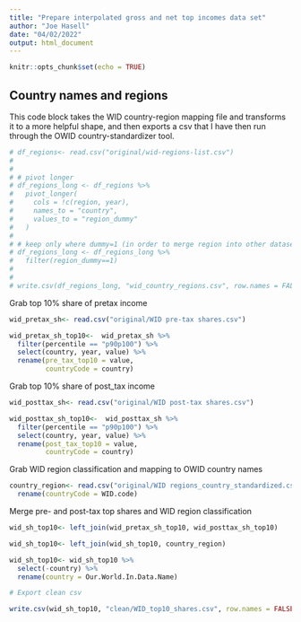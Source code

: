 ```yaml
---
title: "Prepare interpolated gross and net top incomes data set"
author: "Joe Hasell"
date: "04/02/2022"
output: html_document
---
```


```r
knitr::opts_chunk$set(echo = TRUE)
```


## Country names and regions

This code block takes the WID country-region mapping file and transforms it to a more helpful shape, and then exports a csv that I have then run through the OWID country-standardizer tool.

```r
# df_regions<- read.csv("original/wid-regions-list.csv")
# 
# 
# # pivot longer
# df_regions_long <- df_regions %>%
#   pivot_longer(
#     cols = !c(region, year),
#     names_to = "country",
#     values_to = "region_dummy"
#   )
# 
# # keep only where dummy=1 (in order to merge region into other datasets)
# df_regions_long <- df_regions_long %>%
#   filter(region_dummy==1)
# 
# 
# write.csv(df_regions_long, "wid_country_regions.csv", row.names = FALSE)


```

Grab top 10% share of pretax income
```r
wid_pretax_sh<- read.csv("original/WID pre-tax shares.csv")

wid_pretax_sh_top10<-  wid_pretax_sh %>%
  filter(percentile == "p90p100") %>%
  select(country, year, value) %>%
  rename(pre_tax_top10 = value,
         countryCode = country)

```


Grab top 10% share of post_tax income
```r
wid_posttax_sh<- read.csv("original/WID post-tax shares.csv")

wid_posttax_sh_top10<-  wid_posttax_sh %>%
  filter(percentile == "p90p100") %>%
  select(country, year, value) %>%
  rename(post_tax_top10 = value,
         countryCode = country)

```

Grab WID region classification and mapping to OWID country names
```r
country_region<- read.csv("original/WID regions_country_standardized.csv") %>%
  rename(countryCode = WID.code)
```

Merge pre- and post-tax top shares and WID region classification
```r

wid_sh_top10<- left_join(wid_pretax_sh_top10, wid_posttax_sh_top10)

wid_sh_top10<- left_join(wid_sh_top10, country_region)

wid_sh_top10<- wid_sh_top10 %>%
  select(-country) %>%
  rename(country = Our.World.In.Data.Name)


```

```r
# Export clean csv

write.csv(wid_sh_top10, "clean/WID_top10_shares.csv", row.names = FALSE)

```

